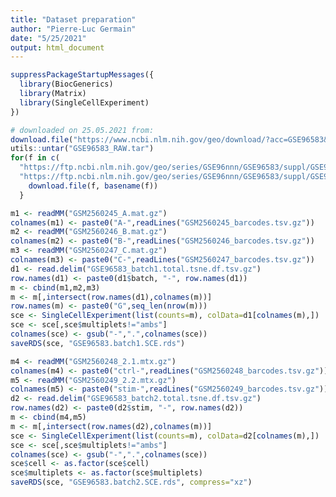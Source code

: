 ```yaml
---
title: "Dataset preparation"
author: "Pierre-Luc Germain"
date: "5/25/2021"
output: html_document
---
```


```r
suppressPackageStartupMessages({
  library(BiocGenerics)
  library(Matrix)
  library(SingleCellExperiment)
})
```

```r
# downloaded on 25.05.2021 from:
download.file("https://www.ncbi.nlm.nih.gov/geo/download/?acc=GSE96583&format=file", "GSE96583_RAW.tar")
utils::untar("GSE96583_RAW.tar")
for(f in c(
  "https://ftp.ncbi.nlm.nih.gov/geo/series/GSE96nnn/GSE96583/suppl/GSE96583_batch1.total.tsne.df.tsv.gz",
  "https://ftp.ncbi.nlm.nih.gov/geo/series/GSE96nnn/GSE96583/suppl/GSE96583_batch2.total.tsne.df.tsv.gz")){
    download.file(f, basename(f))
  }
```

```r
m1 <- readMM("GSM2560245_A.mat.gz")
colnames(m1) <- paste0("A-",readLines("GSM2560245_barcodes.tsv.gz"))
m2 <- readMM("GSM2560246_B.mat.gz")
colnames(m2) <- paste0("B-",readLines("GSM2560246_barcodes.tsv.gz"))
m3 <- readMM("GSM2560247_C.mat.gz")
colnames(m3) <- paste0("C-",readLines("GSM2560247_barcodes.tsv.gz"))
d1 <- read.delim("GSE96583_batch1.total.tsne.df.tsv.gz")
row.names(d1) <- paste0(d1$batch, "-", row.names(d1))
m <- cbind(m1,m2,m3)
m <- m[,intersect(row.names(d1),colnames(m))]
row.names(m) <- paste0("G",seq_len(nrow(m)))
sce <- SingleCellExperiment(list(counts=m), colData=d1[colnames(m),])
sce <- sce[,sce$multiplets!="ambs"]
colnames(sce) <- gsub("-",".",colnames(sce))
saveRDS(sce, "GSE96583.batch1.SCE.rds")

m4 <- readMM("GSM2560248_2.1.mtx.gz")
colnames(m4) <- paste0("ctrl-",readLines("GSM2560248_barcodes.tsv.gz"))
m5 <- readMM("GSM2560249_2.2.mtx.gz")
colnames(m5) <- paste0("stim-",readLines("GSM2560249_barcodes.tsv.gz"))
d2 <- read.delim("GSE96583_batch2.total.tsne.df.tsv.gz")
row.names(d2) <- paste0(d2$stim, "-", row.names(d2))
m <- cbind(m4,m5)
m <- m[,intersect(row.names(d2),colnames(m))]
sce <- SingleCellExperiment(list(counts=m), colData=d2[colnames(m),])
sce <- sce[,sce$multiplets!="ambs"]
colnames(sce) <- gsub("-",".",colnames(sce))
sce$cell <- as.factor(sce$cell)
sce$multiplets <- as.factor(sce$multiplets)
saveRDS(sce, "GSE96583.batch2.SCE.rds", compress="xz")
```

